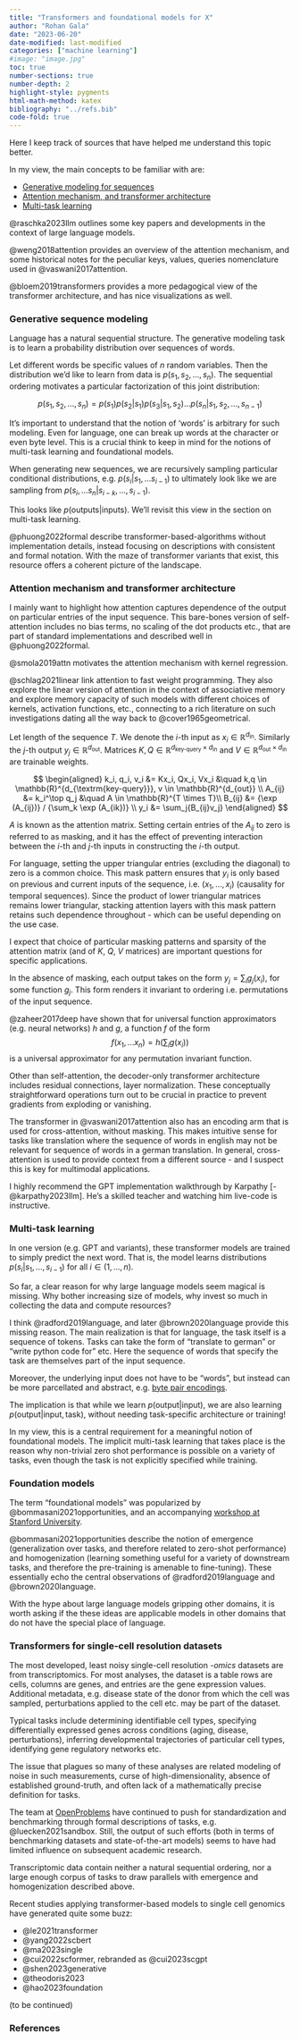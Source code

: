 ```yaml
---
title: "Transformers and foundational models for X"
author: "Rohan Gala"
date: "2023-06-20"
date-modified: last-modified
categories: ["machine learning"]
#image: "image.jpg"
toc: true
number-sections: true
number-depth: 2
highlight-style: pygments
html-math-method: katex
bibliography: "../refs.bib"
code-fold: true
---
```


Here I keep track of sources that have helped me understand this topic better.

In my view, the main concepts to be familiar with are:

 - [Generative modeling for sequences](#generative-sequence-modeling)
 - [Attention mechanism, and transformer architecture](#attention-mechanism-and-transformer-architecture)
 - [Multi-task learning](#multi-task-learning)

::: {.column-margin}
@raschka2023llm outlines some key papers and developments in the context of large language models.  
:::

::: {.column-margin}
@weng2018attention provides an overview of the attention mechanism, and some historical notes for the peculiar keys, values, queries nomenclature used in @vaswani2017attention.
:::

::: {.column-margin}
@bloem2019transformers provides a more pedagogical view of the transformer architecture, and has nice visualizations as well.
:::

### Generative sequence modeling

Language has a natural sequential structure. The generative modeling task is to learn a probability distribution over sequences of words. 

Let different words be specific values of $n$ random variables. Then the distribution we'd like to learn from data is $p(s_1, s_2, ..., s_n)$. The sequential ordering motivates a particular factorization of this joint distribution:

$$p(s_1, s_2, ..., s_n) = p(s_1) p(s_2 | s_1) p(s_3 | s_1, s_2) ... p(s_n | s_1, s_2, ..., s_{n-1})$$

It's important to understand that the notion of 'words' is arbitrary for such modeling. Even for language, one can break up words at the character or even byte level. This is a crucial think to keep in mind for the notions of multi-task learning and foundational models. 

When generating new sequences, we are recursively sampling particular conditional distributions, e.g. $p(s_i | s_1, ... s_{i-1})$ to ultimately look like we are sampling from $p(s_i, ... s_n | s_{i-k}, ..., s_{i-1})$.

This looks like $p(\textrm{outputs}|\textrm{inputs})$. We'll revisit this view in the section on multi-task learning. 

::: {.column-margin}
@phuong2022formal describe transformer-based-algorithms without implementation details, instead focusing on descriptions with consistent and formal notation. With the maze of transformer variants that exist, this resource offers a coherent picture of the landscape.
:::

### Attention mechanism and transformer architecture

I mainly want to highlight how attention captures dependence of the output on particular entries of the input sequence. This bare-bones version of self-attention includes no bias terms, no scaling of the dot products etc., that are part of standard implementations and described well in @phuong2022formal.

::: {.column-margin}
@smola2019attn motivates the attention mechanism with kernel regression.
:::

::: {.column-margin}
@schlag2021linear link attention to fast weight programming. They also explore the linear version of attention in the context of associative memory and explore memory capacity of such models with different choices of kernels, activation functions, etc., connecting to a rich literature on such investigations dating all the way back to @cover1965geometrical.
:::

Let length of the sequence $T$. We denote the $i$-th input as ${x_i \in \mathbb{R}^{d_{\textrm{in}}}}$. Similarly the $j$-th output ${y_j \in \mathbb{R}^{d_{\textrm{out}}}}$. Matrices ${K, Q \in \mathbb{R}^{d_\textrm{key-query} \times d_{\textrm{in}}}}$ and ${V \in \mathbb{R}^{d_\textrm{out} \times d_{\textrm{in}}}}$ are trainable weights. 

$$
\begin{aligned}
k_i, q_i, v_i &= Kx_i, Qx_i, Vx_i &\quad k,q \in \mathbb{R}^{d_{\textrm{key-query}}}, v \in \mathbb{R}^{d_{out}} \\
A_{ij} &= k_i^\top q_j &\quad A \in \mathbb{R}^{T \times T}\\
B_{ij} &= {\exp (A_{ij})} / {\sum_k \exp (A_{ik})} \\
y_i &= \sum_j{B_{ij}v_j} 
\end{aligned}
$$

$A$ is known as the attention matrix. Setting certain entries of the $A_{ij}$ to zero is referred to as masking, and it has the effect of preventing interaction between the $i$-th and $j$-th inputs in constructing the $i$-th output.

For language, setting the upper triangular entries (excluding the diagonal) to zero is a common choice. This mask pattern ensures that $y_i$ is only based on previous and current inputs of the sequence, i.e. $(x_1, ..., x_{i})$ (causality for temporal sequences). Since the product of lower triangular matrices remains lower triangular, stacking attention layers with this mask pattern retains such dependence throughout - which can be useful depending on the use case.  

I expect that choice of particular masking patterns and sparsity of the attention matrix (and of $K$, $Q$, $V$ matrices) are important questions for specific applications. 

In the absence of masking, each output takes on the form $y_j  = \sum_i{g_j(x_i)}$, for some function $g_j$. This form renders it invariant to ordering i.e. permutations of the input sequence. 

::: {.column-margin}
@zaheer2017deep have shown that for universal function approximators (e.g. neural networks) $h$ and $g$, a function $f$ of the form $$f(x_1, ... x_n) = h(\sum_i{g(x_i)})$$ is a universal approximator for any permutation invariant function.
:::

Other than self-attention, the decoder-only transformer architecture includes residual connections, layer normalization. These conceptually straightforward operations turn out to be crucial in practice to prevent gradients from exploding or vanishing. 

The transformer in @vaswani2017attention also has an encoding arm that is used for cross-attention, without masking. This makes intuitive sense for tasks like translation where the sequence of words in english may not be relevant for sequence of words in a german translation. In general, cross-attention is used to provide context from a different source - and I suspect this is key for multimodal applications.

::: {.column-margin}
I highly recommend the GPT implementation walkthrough by Karpathy [-@karpathy2023llm]. He's a skilled teacher and watching him live-code is instructive.
:::

### Multi-task learning

In one version (e.g. GPT and variants), these transformer models are trained to simply predict the next word. That is, the model learns distributions $p(s_i | s_1, ..., s_{i-1})$ for all $i \in (1,...,n)$.

So far, a clear reason for why large language models seem magical is missing. Why bother increasing size of models, why invest so much in collecting the data and compute resources?

I think @radford2019language, and later @brown2020language provide this missing reason. The main realization is that for language, the task itself is a sequence of tokens. Tasks can take the form of "translate to german" or "write python code for" etc. Here the sequence of words that specify the task are themselves part of the input sequence.

Moreover, the underlying input does not have to be "words", but instead can be more parcellated and abstract, e.g. [byte pair encodings](https://huggingface.co/learn/nlp-course/chapter6/5?fw=pt).

The implication is that while we learn $p(\textrm{output}|\textrm{input})$, we are also learning ${p(\textrm{output} | \textrm{input}, \textrm{task})}$, without needing task-specific architecture or training!

In my view, this is a central requirement for a meaningful notion of foundational models. The implicit multi-task learning that takes place is the reason why non-trivial zero shot performance is possible on a variety of tasks, even though the task is not explicitly specified while training.

### Foundation models

The term "foundational models" was popularized by @bommasani2021opportunities, and an accompanying [workshop at Stanford University](https://crfm.stanford.edu/workshop.html). 

@bommasani2021opportunities describe the notion of emergence (generalization over tasks, and therefore related to zero-shot performance) and homogenization (learning something useful for a variety of downstream tasks, and therefore the pre-training is amenable to fine-tuning). These essentially echo the central observations of @radford2019language and @brown2020language.

With the hype about large language models gripping other domains, it is worth asking if the these ideas are applicable models in other domains that do not have the special place of language.

### Transformers for single-cell resolution datasets

The most developed, least noisy single-cell resolution _-omics_ datasets are from transcriptomics. For most analyses, the dataset is a table rows are cells,  columns are genes, and entries are the gene expression values. Additional metadata, e.g. disease state of the donor from which the cell was sampled, perturbations applied to the cell etc. may be part of the dataset.

Typical tasks include determining identifiable cell types, specifying differentially expressed genes across conditions (aging, disease, perturbations), inferring developmental trajectories of particular cell types, identifying gene regulatory networks etc.

The issue that plagues so many of these analyses are related modeling of noise in such measurements, curse of high-dimensionality, absence of established ground-truth, and often lack of a mathematically precise definition for tasks.

::: {.column-margin}
The team at [OpenProblems](https://openproblems.bio/events/) have continued to push for standardization and benchmarking through formal descriptions of tasks, e.g. @luecken2021sandbox. Still, the output of such efforts (both in terms of benchmarking datasets and state-of-the-art models) seems to have had limited influence on subsequent academic research.
:::

Transcriptomic data contain neither a natural sequential ordering, nor a large enough corpus of tasks to draw parallels with emergence and homogenization described above.

Recent studies applying transformer-based models to single cell genomics have generated quite some buzz:

 - @le2021transformer
 - @yang2022scbert
 - @ma2023single
 - @cui2022scformer, rebranded as @cui2023scgpt
 - @shen2023generative
 - @theodoris2023
 - @hao2023foundation

 (to be continued)

### References

::: {#refs}
:::